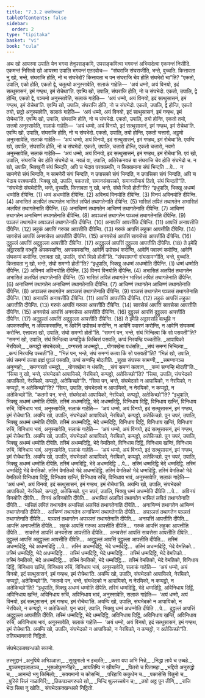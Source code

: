 ```yaml
---
title: "7.3.2 उपालिपञ्हा"
tableOfContents: false
sidebar:
  order: 2
type: "tipitaka"
basket: "vi"
book: "cula"
---
```



<DynamicBreadcrumb />

<Division number="351" book="cula">

<Paragraph number="1593" book="cula">
अथ खो आयस्मा उपालि येन भगवा तेनुपसङ्कमि, उपसङ्कमित्वा भगवन्तं अभिवादेत्वा एकमन्तं निसीदि. एकमन्तं निसिन्नो खो आयस्मा उपालि भगवन्तं एतदवोच—  “संघराजि संघराजीति, भन्ते, वुच्चति. कित्तावता नु खो, भन्ते, संघराजि होति, नो च संघभेदो? कित्तावता च पन संघराजि चेव होति संघभेदो चा”ति?
</Paragraph>

<Paragraph number="1594" book="cula">
“एकतो, उपालि, एको होति, एकतो द्वे, चतुत्थो अनुस्सावेति, सलाकं गाहेति—  ‘अयं धम्मो, अयं विनयो, इदं सत्थुसासनं, इमं गण्हथ, इमं रोचेथा’ति. एवम्पि खो, उपालि, संघराजि होति, नो च संघभेदो. एकतो, उपालि, द्वे होन्ति, एकतो द्वे, पञ्चमो अनुस्सावेति, सलाकं गाहेति—  ‘अयं धम्मो, अयं विनयो, इदं सत्थुसासनं, इमं गण्हथ, इमं रोचेथा’ति. एवम्पि खो, उपालि, संघराजि होति, नो च संघभेदो. एकतो, उपालि, द्वे होन्ति, एकतो तयो, छट्ठो अनुस्सावेति, सलाकं गाहेति—  ‘अयं धम्मो, अयं विनयो, इदं सत्थुसासनं, इमं गण्हथ, इमं रोचेथा’ति. एवम्पि खो, उपालि, संघराजि होति, नो च संघभेदो. एकतो, उपालि, तयो होन्ति, एकतो तयो, सत्तमो अनुस्सावेति, सलाकं गाहेति—  ‘अयं धम्मो, अयं विनयो, इदं सत्थुसासनं, इमं गण्हथ, इमं रोचेथा’ति. एवम्पि खो, उपालि, संघराजि होति, नो च संघभेदो. एकतो, उपालि, तयो होन्ति, एकतो चत्तारो, अट्ठमो अनुस्सावेति, सलाकं गाहेति—  ‘अयं धम्मो, अयं विनयो, इदं सत्थुसासनं, इमं गण्हथ, इमं रोचेथा’ति. एवम्पि खो, उपालि, संघराजि होति, नो च संघभेदो. एकतो, उपालि, चत्तारो होन्ति, एकतो चत्तारो, नवमो अनुस्सावेति, सलाकं गाहेति—  ‘अयं धम्मो, अयं विनयो, इदं सत्थुसासनं, इमं गण्हथ, इमं रोचेथा’ति. एवं खो, उपालि, संघराजि चेव होति संघभेदो च. नवन्नं वा, उपालि, अतिरेकनवन्नं वा संघराजि चेव होति संघभेदो च. न खो, उपालि, भिक्खुनी संघं भिन्दति, अपि च भेदाय परक्कमति, न सिक्खमाना संघं भिन्दति …पे…  न सामणेरो संघं भिन्दति, न सामणेरी संघं भिन्दति, न उपासको संघं भिन्दति, न उपासिका संघं भिन्दति, अपि च भेदाय परक्कमति. भिक्खु खो, उपालि, पकतत्तो, समानसंवासको, समानसीमायं ठितो, संघं भिन्दती”ति.
</Paragraph>

</Division>
<Division number="352" book="cula">

<Paragraph number="1595" book="cula">
“संघभेदो संघभेदोति, भन्ते, वुच्चति. कित्तावता नु खो, भन्ते, संघो भिन्नो होती”ति?
</Paragraph>

<Paragraph number="1596" book="cula">
“इधुपालि, भिक्खू अधम्मं धम्मोति दीपेन्ति. (1)
</Paragraph>

<Paragraph number="1597" book="cula">
धम्मं अधम्मोति दीपेन्ति. (2)
</Paragraph>

<Paragraph number="1598" book="cula">
अविनयं विनयोति दीपेन्ति. (3)
</Paragraph>

<Paragraph number="1599" book="cula">
विनयं अविनयोति दीपेन्ति. (4)
</Paragraph>

<Paragraph number="1600" book="cula">
अभासितं अलपितं तथागतेन भासितं लपितं तथागतेनाति दीपेन्ति. (5)
</Paragraph>

<Paragraph number="1601" book="cula">
भासितं लपितं तथागतेन अभासितं अलपितं तथागतेनाति दीपेन्ति. (6)
</Paragraph>

<Paragraph number="1602" book="cula">
अनाचिण्णं तथागतेन आचिण्णं तथागतेनाति दीपेन्ति. (7)
</Paragraph>

<Paragraph number="1603" book="cula">
आचिण्णं तथागतेन अनाचिण्णं तथागतेनाति दीपेन्ति. (8)
</Paragraph>

<Paragraph number="1604" book="cula">
अपञ्ञत्तं तथागतेन पञ्ञत्तं तथागतेनाति दीपेन्ति. (9)
</Paragraph>

<Paragraph number="1605" book="cula">
पञ्ञत्तं तथागतेन अपञ्ञत्तं तथागतेनाति दीपेन्ति. (10)
</Paragraph>

<Paragraph number="1606" book="cula">
अनापत्तिं आपत्तीति दीपेन्ति. (11)
</Paragraph>

<Paragraph number="1607" book="cula">
आपत्तिं अनापत्तीति दीपेन्ति. (12)
</Paragraph>

<Paragraph number="1608" book="cula">
लहुकं आपत्तिं गरुका आपत्तीति दीपेन्ति. (13)
</Paragraph>

<Paragraph number="1609" book="cula">
गरुकं आपत्तिं लहुका आपत्तीति दीपेन्ति. (14)
</Paragraph>

<Paragraph number="1610" book="cula">
सावसेसं आपत्तिं अनवसेसा आपत्तीति दीपेन्ति. (15)
</Paragraph>

<Paragraph number="1611" book="cula">
अनवसेसं आपत्तिं सावसेसा आपत्तीति दीपेन्ति. (16)
</Paragraph>

<Paragraph number="1612" book="cula">
दुट्ठुल्लं आपत्तिं अदुट्ठुल्ला आपत्तीति दीपेन्ति. (17)
</Paragraph>

<Paragraph number="1613" book="cula">
अदुट्ठुल्लं आपत्तिं दुट्ठुल्ला आपत्तीति दीपेन्ति. (18)
</Paragraph>

<Paragraph number="1614" book="cula">
ते इमेहि अट्ठारसहि वत्थूहि अपकस्सन्ति, अवपकस्सन्ति, आवेनिं उपोसथं करोन्ति, आवेनिं पवारणं करोन्ति, आवेनिं संघकम्मं करोन्ति. एत्तावता खो, उपालि, संघो भिन्नो होती”ति.
</Paragraph>

</Division>
<Division number="353" book="cula">

<Paragraph number="1615" book="cula">
“संघसामग्गी संघसामग्गीति, भन्ते, वुच्चति. कित्तावता नु खो, भन्ते, संघो समग्गो होती”ति?
</Paragraph>

<Paragraph number="1616" book="cula">
“इधुपालि, भिक्खू अधम्मं अधम्मोति दीपेन्ति. (1)
</Paragraph>

<Paragraph number="1617" book="cula">
धम्मं धम्मोति दीपेन्ति. (2)
</Paragraph>

<Paragraph number="1618" book="cula">
अविनयं अविनयोति दीपेन्ति. (3)
</Paragraph>

<Paragraph number="1619" book="cula">
विनयं विनयोति दीपेन्ति. (4)
</Paragraph>

<Paragraph number="1620" book="cula">
अभासितं अलपितं तथागतेन अभासितं अलपितं तथागतेनाति दीपेन्ति. (5)
</Paragraph>

<Paragraph number="1621" book="cula">
भासितं लपितं तथागतेन भासितं लपितं तथागतेनाति दीपेन्ति. (6)
</Paragraph>

<Paragraph number="1622" book="cula">
अनाचिण्णं तथागतेन अनाचिण्णं तथागतेनाति दीपेन्ति. (7)
</Paragraph>

<Paragraph number="1623" book="cula">
आचिण्णं तथागतेन आचिण्णं तथागतेनाति दीपेन्ति. (8)
</Paragraph>

<Paragraph number="1624" book="cula">
अपञ्ञत्तं तथागतेन अपञ्ञत्तं तथागतेनाति दीपेन्ति. (9)
</Paragraph>

<Paragraph number="1625" book="cula">
पञ्ञत्तं तथागतेन पञ्ञत्तं तथागतेनाति दीपेन्ति. (10)
</Paragraph>

<Paragraph number="1626" book="cula">
अनापत्तिं अनापत्तीति दीपेन्ति. (11)
</Paragraph>

<Paragraph number="1627" book="cula">
आपत्तिं आपत्तीति दीपेन्ति. (12)
</Paragraph>

<Paragraph number="1628" book="cula">
लहुकं आपत्तिं लहुका आपत्तीति दीपेन्ति. (13)
</Paragraph>

<Paragraph number="1629" book="cula">
गरुकं आपत्तिं गरुका आपत्तीति दीपेन्ति. (14)
</Paragraph>

<Paragraph number="1630" book="cula">
सावसेसं आपत्तिं सावसेसा आपत्तीति दीपेन्ति. (15)
</Paragraph>

<Paragraph number="1631" book="cula">
अनवसेसं आपत्तिं अनवसेसा आपत्तीति दीपेन्ति. (16)
</Paragraph>

<Paragraph number="1632" book="cula">
दुट्ठुल्लं आपत्तिं दुट्ठुल्ला आपत्तीति दीपेन्ति. (17)
</Paragraph>

<Paragraph number="1633" book="cula">
अदुट्ठुल्लं आपत्तिं अदुट्ठुल्ला आपत्तीति दीपेन्ति. (18)
</Paragraph>

<Paragraph number="1634" book="cula">
ते इमेहि अट्ठारसहि वत्थूहि न अपकस्सन्ति, न अवपकस्सन्ति, न आवेनिं उपोसथं करोन्ति, न आवेनिं पवारणं करोन्ति, न आवेनिं संघकम्मं करोन्ति. एत्तावता खो, उपालि, संघो समग्गो होती”ति.
</Paragraph>

</Division>
<Division number="354" book="cula">

<Paragraph number="1635" book="cula">
“समग्गं पन, भन्ते, संघं भिन्दित्वा किं सो पसवती”ति? “समग्गं खो, उपालि, संघं भिन्दित्वा कप्पट्ठिकं किब्बिसं पसवति, कप्पं निरयम्हि पच्चतीति.
</Paragraph>

<Paragraph number="1636" type="verses" book="cula">
_आपायिको नेरयिको,_  
_कप्पट्ठो संघभेदको;_  
_वग्गरतो अधम्मट्ठो,_  
_योगक्खेमा पधंसति;_  
_संघं समग्गं भिन्दित्वा,_  
_कप्पं निरयम्हि पच्चती”ति._  

</Paragraph>

<Paragraph number="1637" book="cula">
“भिन्नं पन, भन्ते, संघं समग्गं कत्वा किं सो पसवती”ति? “भिन्नं खो, उपालि, संघं समग्गं कत्वा ब्रह्मं पुञ्ञं पसवति, कप्पं सग्गम्हि मोदतीति.
</Paragraph>

<Paragraph number="1638" type="verses" book="cula">
_सुखा संघस्स सामग्गी,_  
_समग्गानञ्च अनुग्गहो;_  
_समग्गरतो धम्मट्ठो,_  
_योगक्खेमा न धंसति;_  
_संघं समग्गं कत्वान,_  
_कप्पं सग्गम्हि मोदती”ति._  

</Paragraph>

</Division>
<Division number="355" book="cula">

<Paragraph number="1639" book="cula">
“सिया नु खो, भन्ते, संघभेदको आपायिको, नेरयिको, कप्पट्ठो, अतेकिच्छो”ति? “सिया, उपालि, संघभेदको आपायिको, नेरयिको, कप्पट्ठो, अतेकिच्छो”ति.
</Paragraph>

<Paragraph number="1640" book="cula">
“सिया पन, भन्ते, संघभेदको न आपायिको, न नेरयिको, न कप्पट्ठो, न अतेकिच्छो”ति? “सिया, उपालि, संघभेदको न आपायिको, न नेरयिको, न कप्पट्ठो, न अतेकिच्छो”ति.
</Paragraph>

<Paragraph number="1641" book="cula">
“कतमो पन, भन्ते, संघभेदको आपायिको, नेरयिको, कप्पट्ठो, अतेकिच्छो”ति? “इधुपालि, भिक्खु अधम्मं धम्मोति दीपेति. तस्मिं अधम्मदिट्ठि, भेदे अधम्मदिट्ठि, विनिधाय दिट्ठिं, विनिधाय खन्तिं, विनिधाय रुचिं, विनिधाय भावं, अनुस्सावेति, सलाकं गाहेति—  ‘अयं धम्मो, अयं विनयो, इदं सत्थुसासनं, इमं गण्हथ, इमं रोचेथा’ति. अयम्पि खो, उपालि, संघभेदको आपायिको, नेरयिको, कप्पट्ठो, अतेकिच्छो.
</Paragraph>

<Paragraph number="1642" book="cula">
पुन चपरं, उपालि, भिक्खु अधम्मं धम्मोति दीपेति. तस्मिं अधम्मदिट्ठि, भेदे धम्मदिट्ठि, विनिधाय दिट्ठिं, विनिधाय खन्तिं, विनिधाय रुचिं, विनिधाय भावं, अनुस्सावेति, सलाकं गाहेति—  ‘अयं धम्मो, अयं विनयो, इदं सत्थुसासनं, इमं गण्हथ, इमं रोचेथा’ति. अयम्पि खो, उपालि, संघभेदको आपायिको, नेरयिको, कप्पट्ठो, अतेकिच्छो.
</Paragraph>

<Paragraph number="1643" book="cula">
पुन चपरं, उपालि, भिक्खु अधम्मं धम्मोति दीपेति. तस्मिं अधम्मदिट्ठि, भेदे वेमतिको, विनिधाय दिट्ठिं, विनिधाय खन्तिं, विनिधाय रुचिं, विनिधाय भावं, अनुस्सावेति, सलाकं गाहेति—  ‘अयं धम्मो, अयं विनयो, इदं सत्थुसासनं, इमं गण्हथ, इमं रोचेथा’ति. अयम्पि खो, उपालि, संघभेदको आपायिको, नेरयिको, कप्पट्ठो, अतेकिच्छो.
</Paragraph>

<Paragraph number="1644" book="cula">
पुन चपरं, उपालि, भिक्खु अधम्मं धम्मोति दीपेति. तस्मिं धम्मदिट्ठि, भेदे अधम्मदिट्ठि …पे…  तस्मिं धम्मदिट्ठि भेदे धम्मदिट्ठि. तस्मिं धम्मदिट्ठि भेदे वेमतिको. तस्मिं वेमतिको भेदे अधम्मदिट्ठि. तस्मिं वेमतिको भेदे धम्मदिट्ठि. तस्मिं वेमतिको भेदे वेमतिको विनिधाय दिट्ठिं, विनिधाय खन्तिं, विनिधाय रुचिं, विनिधाय भावं, अनुस्सावेति, सलाकं गाहेति—  ‘अयं धम्मो, अयं विनयो, इदं सत्थुसासनं, इमं गण्हथ, इमं रोचेथा’ति. अयम्पि खो, उपालि, संघभेदको आपायिको, नेरयिको, कप्पट्ठो, अतेकिच्छो.
</Paragraph>

<Paragraph number="1645" book="cula">
पुन चपरं, उपालि, भिक्खु धम्मं अधम्मोति दीपेति …पे…  अविनयं विनयोति दीपेति…  विनयं अविनयोति दीपेति…  अभासितं अलपितं तथागतेन भासितं लपितं तथागतेनाति दीपेति…  भासितं लपितं तथागतेन अभासितं अलपितं तथागतेनाति दीपेति…  अनाचिण्णं तथागतेन आचिण्णं तथागतेनाति दीपेति…  आचिण्णं तथागतेन अनाचिण्णं तथागतेनाति दीपेति…  अपञ्ञत्तं तथागतेन पञ्ञत्तं तथागतेनाति दीपेति…  पञ्ञत्तं तथागतेन अपञ्ञत्तं तथागतेनाति दीपेति…  अनापत्तिं आपत्तीति दीपेति…  आपत्तिं अनापत्तीति दीपेति…  लहुकं आपत्तिं गरुका आपत्तीति दीपेति…  गरुकं आपत्तिं लहुका आपत्तीति दीपेति…  सावसेसं आपत्तिं अनवसेसा आपत्तीति दीपेति…  अनवसेसं आपत्तिं सावसेसा आपत्तीति दीपेति…  दुट्ठुल्लं आपत्तिं अदुट्ठुल्ला आपत्तीति दीपेति…  अदुट्ठुल्लं आपत्तिं दुट्ठुल्ला आपत्तीति दीपेति…  तस्मिं अधम्मदिट्ठि, भेदे अधम्मदिट्ठि …पे…  तस्मिं अधम्मदिट्ठि, भेदे धम्मदिट्ठि…  तस्मिं अधम्मदिट्ठि, भेदे वेमतिको…  तस्मिं धम्मदिट्ठि, भेदे अधम्मदिट्ठि…  तस्मिं धम्मदिट्ठि, भेदे धम्मदिट्ठि…  तस्मिं धम्मदिट्ठि, भेदे वेमतिको…  तस्मिं वेमतिको, भेदे अधम्मदिट्ठि…  तस्मिं वेमतिको, भेदे धम्मदिट्ठि…  तस्मिं वेमतिको, भेदे वेमतिको, विनिधाय दिट्ठिं, विनिधाय खन्तिं, विनिधाय रुचिं, विनिधाय भावं, अनुस्सावेति, सलाकं गाहेति—  ‘अयं धम्मो, अयं विनयो, इदं सत्थुसासनं, इमं गण्हथ, इमं रोचेथा’ति. अयम्पि खो, उपालि, संघभेदको आपायिको, नेरयिको, कप्पट्ठो, अतेकिच्छो”ति.
</Paragraph>

<Paragraph number="1646" book="cula">
“कतमो पन, भन्ते, संघभेदको न आपायिको, न नेरयिको, न कप्पट्ठो, न अतेकिच्छो”ति? “इधुपालि, भिक्खु अधम्मं धम्मोति दीपेति. तस्मिं धम्मदिट्ठि, भेदे धम्मदिट्ठि, अविनिधाय दिट्ठिं, अविनिधाय खन्तिं, अविनिधाय रुचिं, अविनिधाय भावं, अनुस्सावेति, सलाकं गाहेति—  ‘अयं धम्मो, अयं विनयो, इदं सत्थुसासनं, इमं गण्हथ, इमं रोचेथा’ति. अयम्पि खो, उपालि, संघभेदको न आपायिको, न नेरयिको, न कप्पट्ठो, न अतेकिच्छो.
</Paragraph>

<Paragraph number="1647" book="cula">
पुन चपरं, उपालि, भिक्खु धम्मं अधम्मोति दीपेति …पे…  दुट्ठुल्लं आपत्तिं अदुट्ठुल्ला आपत्तीति दीपेति. तस्मिं धम्मदिट्ठि, भेदे धम्मदिट्ठि, अविनिधाय दिट्ठिं, अविनिधाय खन्तिं, अविनिधाय रुचिं, अविनिधाय भावं, अनुस्सावेति, सलाकं गाहेति—  ‘अयं धम्मो, अयं विनयो, इदं सत्थुसासनं, इमं गण्हथ, इमं रोचेथा’ति. अयम्पि खो, उपालि, संघभेदको न आपायिको, न नेरयिको, न कप्पट्ठो, न अतेकिच्छो”ति.

</Paragraph>
</Division>

<Paragraph number="1648" type="center" book="cula">
ततियभाणवारो निट्ठितो.

  
संघभेदकक्खन्धको सत्तमो.



</Paragraph>

<Paragraph number="1649" type="center" book="cula">
तस्सुद्दानं


</Paragraph>

<Paragraph number="1650" type="verses" book="cula">
_अनुपिये अभिञ्ञाता,_  
_सुखुमालो न इच्छति;_  
_कसा वपा अभि निन्ने,_  
_निद्धा लावे च उब्बहे._  

</Paragraph>

<Paragraph number="1651" type="verses" book="cula">
_पुञ्जमद्दपलालञ्च,_  
_भुसओफुणनीहरे;_  
_आयतिम्पि न खीयन्ति,_  
_पितरो च पितामहा._  

</Paragraph>

<Paragraph number="1652" type="verses" book="cula">
_भद्दियो अनुरुद्धो च,_  
_आनन्दो भगु किमिलो;_  
_सक्यमानो च कोसम्बिं,_  
_परिहायि ककुधेन च._  

</Paragraph>

<Paragraph number="1653" type="verses" book="cula">
_पकासेसि पितुनो च,_  
_पुरिसे सिलं नाळागिरिं;_  
_तिकपञ्चगरुको खो,_  
_भिन्दि थुल्लच्चयेन च;_  
_तयो अट्ठ पुन तीणि,_  
_राजि भेदा सिया नु खोति._  


</Paragraph>

<Paragraph number="1654" type="center" book="cula">
संघभेदकक्खन्धको निट्ठितो.
</Paragraph>
